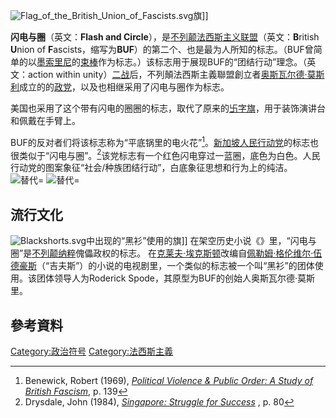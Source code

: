 {{multiple issues|
{{expand|time=2015-01-20T18:28:54+00:00}}
{{expert|time=2015-01-20T18:28:54+00:00}}

}}
[[File:Flag_of_the_British_Union_of_Fascists.svg|right]]旗]]

'''闪电与圈'''（英文：'''Flash and Circle'''），是[[不列顛法西斯聯盟|不列颠法西斯主义联盟]]（英文：'''B'''ritish '''U'''nion of '''F'''ascists，缩写为'''BUF'''）的第二个、也是最为人所知的标志。（BUF曾简单的以[[墨索里尼|墨索里尼]]的[[束棒|束棒]]作为标志。）该标志用于展现BUF的“团结行动”理念。（英文：action within unity）{{Citationneeded}}[[二战|二战]]后，不列顛法西斯主義聯盟創立者[[奥斯瓦尔德·莫斯利|奥斯瓦尔德·莫斯利]]成立的的[[政党|政党]]{{Link-en|聯合運動|Union Movement}}，以及{{Link-en|欧洲国家党|National Party of Europe}}也相继采用了闪电与圈作为标志。

美国{{Link-en|民族复兴党|National Renaissance Party (United States)}}也采用了这个带有闪电的圈圈的标志，取代了原来{{Link-en|James H. Madole|James H. Madole}}的[[卐|卐字旗]]，用于装饰演讲台和佩戴在手臂上。

BUF的反对者们将该标志称为“平底锅里的电火花”<ref>Benewick, Robert (1969), [https://books.google.com/books?id=KENEAAAAIAAJ&pg=PP139 ''Political Violence & Public Order: A Study of British Fascism'',] {{Wayback|url=https://books.google.com/books?id=KENEAAAAIAAJ&pg=PP139 |date=20190713020305 }} p. 139</ref>。[[新加坡|新加坡]][[人民行动党|人民行动党]]的标志也很类似于“闪电与圈”。<ref>Drysdale, John (1984), ''[https://books.google.com/books?id=RxH1BwAAQBAJ&pg=PP80&dq=Flash+and+Circle Singapore: Struggle for Success] {{Wayback|url=https://books.google.com/books?id=RxH1BwAAQBAJ&pg=PP80&dq=Flash+and+Circle |date=20190713020338 }}'', p. 80</ref>该党标志有一个红色闪电穿过一蓝圈，底色为白色。人民行动党的图案象征“社会/种族团结行动”，白底象征思想和行为上的纯洁。
[[File:National_Renaissance_Party_Logo1.svg|替代=]]
[[File:PAP_logo_variation.svg|替代=]]

== 流行文化 ==
[[Image:Blackshorts.svg|thumb]]中出现的“黑衫”使用的旗]]
在架空历史小说《{{Link-en|在这里发生|It Happened Here}}》里，“闪电与圈”是[[不列颠|不列颠]][[纳粹|纳粹]]傀儡政权的标志。
在[[克莱夫·埃克斯顿|克莱夫·埃克斯顿]]改编自[[佩勒姆·格伦维尔·伍德豪斯|佩勒姆·格伦维尔·伍德豪斯]]（“吉夫斯”）的小说的电视剧里，一个类似的标志被一个叫“黑衫”的团体使用。该团体领导人为Roderick Spode，其原型为BUF的创始人奥斯瓦尔德·莫斯里。

== 參考資料 ==
[[Category:政治符号|Category:政治符号]]
[[Category:法西斯主義|Category:法西斯主義]]
<references />
